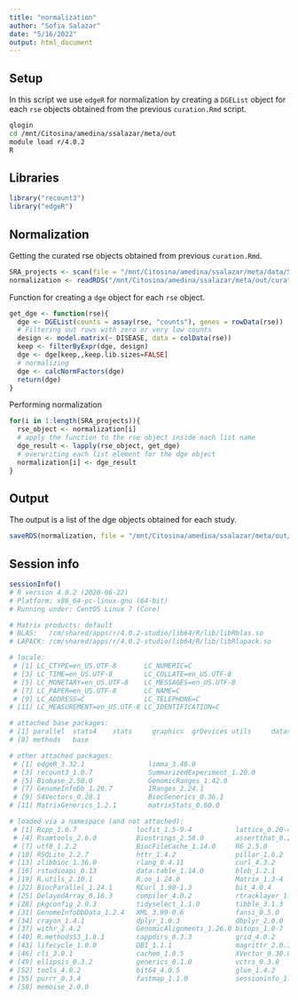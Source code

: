 ```yaml
---
title: "normalization"
author: "Sofia Salazar"
date: "5/16/2022"
output: html_document
---
```


## Setup

In this script we use `edgeR` for normalization by creating a `DGEList` object for each `rse` objects obtained from the previous `curation.Rmd` script.

```bash
qlogin
cd /mnt/Citosina/amedina/ssalazar/meta/out
module load r/4.0.2
R
```

## Libraries

```r
library("recount3")
library("edgeR")
```

## Normalization

Getting the curated rse objects obtained from previous `curation.Rmd`.

```r
SRA_projects <- scan(file = "/mnt/Citosina/amedina/ssalazar/meta/data/SRA-IDs.txt", character(), sep=",")
normalization <- readRDS("/mnt/Citosina/amedina/ssalazar/meta/out/curated_rse.xz")
```

Function for creating a `dge` object for each `rse` object.

```r
get_dge <- function(rse){
  dge <- DGEList(counts = assay(rse, "counts"), genes = rowData(rse))
  # Filtering out rows with zero or very low counts
  design <- model.matrix(~ DISEASE, data = colData(rse))
  keep <- filterByExpr(dge, design)
  dge <- dge[keep,,keep.lib.sizes=FALSE]
  # normalizing
  dge <- calcNormFactors(dge)
  return(dge)
}
```


Performing normalization

```r
for(i in 1:length(SRA_projects)){
  rse_object <- normalization[i]
  # apply the function to the rse object inside each list name
  dge_result <- lapply(rse_object, get_dge)
  # overwriting each list element for the dge object
  normalization[i] <- dge_result
}
```

## Output

The output is a list of the dge objects obtained for each study.

```r
saveRDS(normalization, file = "/mnt/Citosina/amedina/ssalazar/meta/out/normalized_dge.xz", compress = "xz")
```

## Session info

```r
sessionInfo()
# R version 4.0.2 (2020-06-22)
# Platform: x86_64-pc-linux-gnu (64-bit)
# Running under: CentOS Linux 7 (Core)

# Matrix products: default
# BLAS:   /cm/shared/apps/r/4.0.2-studio/lib64/R/lib/libRblas.so
# LAPACK: /cm/shared/apps/r/4.0.2-studio/lib64/R/lib/libRlapack.so

# locale:
 # [1] LC_CTYPE=en_US.UTF-8       LC_NUMERIC=C              
 # [3] LC_TIME=en_US.UTF-8        LC_COLLATE=en_US.UTF-8    
 # [5] LC_MONETARY=en_US.UTF-8    LC_MESSAGES=en_US.UTF-8   
 # [7] LC_PAPER=en_US.UTF-8       LC_NAME=C                 
 # [9] LC_ADDRESS=C               LC_TELEPHONE=C            
# [11] LC_MEASUREMENT=en_US.UTF-8 LC_IDENTIFICATION=C       

# attached base packages:
# [1] parallel  stats4    stats     graphics  grDevices utils     datasets 
# [8] methods   base     

# other attached packages:
 # [1] edgeR_3.32.1                limma_3.46.0               
 # [3] recount3_1.0.7              SummarizedExperiment_1.20.0
 # [5] Biobase_2.50.0              GenomicRanges_1.42.0       
 # [7] GenomeInfoDb_1.26.7         IRanges_2.24.1             
 # [9] S4Vectors_0.28.1            BiocGenerics_0.36.1        
# [11] MatrixGenerics_1.2.1        matrixStats_0.60.0         

# loaded via a namespace (and not attached):
 # [1] Rcpp_1.0.7               locfit_1.5-9.4           lattice_0.20-41         
 # [4] Rsamtools_2.6.0          Biostrings_2.58.0        assertthat_0.2.1        
 # [7] utf8_1.2.2               BiocFileCache_1.14.0     R6_2.5.0                
# [10] RSQLite_2.2.7            httr_1.4.2               pillar_1.6.2            
# [13] zlibbioc_1.36.0          rlang_0.4.11             curl_4.3.2              
# [16] rstudioapi_0.13          data.table_1.14.0        blob_1.2.1              
# [19] R.utils_2.10.1           R.oo_1.24.0              Matrix_1.3-4            
# [22] BiocParallel_1.24.1      RCurl_1.98-1.3           bit_4.0.4               
# [25] DelayedArray_0.16.3      compiler_4.0.2           rtracklayer_1.50.0      
# [28] pkgconfig_2.0.3          tidyselect_1.1.0         tibble_3.1.3            
# [31] GenomeInfoDbData_1.2.4   XML_3.99-0.6             fansi_0.5.0             
# [34] crayon_1.4.1             dplyr_1.0.3              dbplyr_2.0.0            
# [37] withr_2.4.2              GenomicAlignments_1.26.0 bitops_1.0-7            
# [40] R.methodsS3_1.8.1        rappdirs_0.3.3           grid_4.0.2              
# [43] lifecycle_1.0.0          DBI_1.1.1                magrittr_2.0.1          
# [46] cli_3.0.1                cachem_1.0.5             XVector_0.30.0          
# [49] ellipsis_0.3.2           generics_0.1.0           vctrs_0.3.8             
# [52] tools_4.0.2              bit64_4.0.5              glue_1.4.2              
# [55] purrr_0.3.4              fastmap_1.1.0            sessioninfo_1.1.1       
# [58] memoise_2.0.0
```



